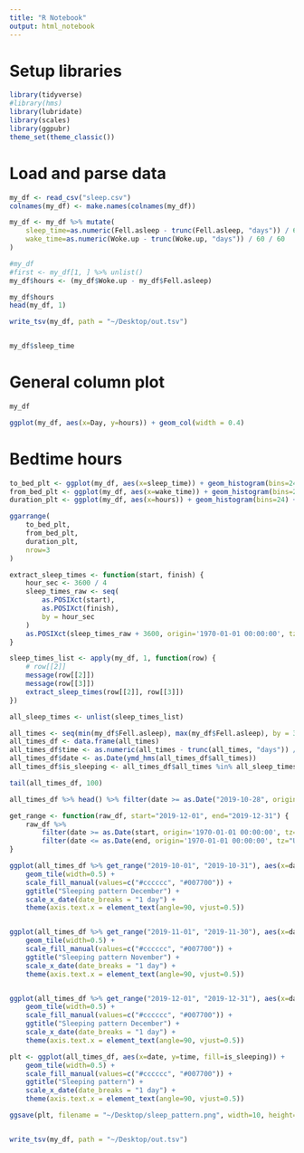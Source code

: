 ```yaml
---
title: "R Notebook"
output: html_notebook
---
```


# Setup libraries

```r
library(tidyverse)
#library(hms)
library(lubridate)
library(scales)
library(ggpubr)
theme_set(theme_classic())
```

# Load and parse data

```r
my_df <- read_csv("sleep.csv")
colnames(my_df) <- make.names(colnames(my_df))

my_df <- my_df %>% mutate(
    sleep_time=as.numeric(Fell.asleep - trunc(Fell.asleep, "days")) / 60 / 60,
    wake_time=as.numeric(Woke.up - trunc(Woke.up, "days")) / 60 / 60
)

#my_df
#first <- my_df[1, ] %>% unlist()
my_df$hours <- (my_df$Woke.up - my_df$Fell.asleep)

my_df$hours
head(my_df, 1)

write_tsv(my_df, path = "~/Desktop/out.tsv")


my_df$sleep_time
```

# General column plot

```r
my_df

ggplot(my_df, aes(x=Day, y=hours)) + geom_col(width = 0.4)
```


# Bedtime hours

```r
to_bed_plt <- ggplot(my_df, aes(x=sleep_time)) + geom_histogram(bins=24) + ggtitle("Going to bed time")
from_bed_plt <- ggplot(my_df, aes(x=wake_time)) + geom_histogram(bins=24) + ggtitle("Waking up time")
duration_plt <- ggplot(my_df, aes(x=hours)) + geom_histogram(bins=24) + ggtitle("Sleeping duration")

ggarrange(
    to_bed_plt,
    from_bed_plt,
    duration_plt,
    nrow=3
)
```


```r
extract_sleep_times <- function(start, finish) {
    hour_sec <- 3600 / 4
    sleep_times_raw <- seq(
        as.POSIXct(start), 
        as.POSIXct(finish), 
        by = hour_sec
    )
    as.POSIXct(sleep_times_raw + 3600, origin='1970-01-01 00:00:00', tz="UTC")
}

sleep_times_list <- apply(my_df, 1, function(row) { 
    # row[[2]]
    message(row[[2]])
    message(row[[3]])
    extract_sleep_times(row[[2]], row[[3]])
})

all_sleep_times <- unlist(sleep_times_list)

all_times <- seq(min(my_df$Fell.asleep), max(my_df$Fell.asleep), by = 3600 / 4)
all_times_df <- data.frame(all_times)
all_times_df$time <- as.numeric(all_times - trunc(all_times, "days")) / 3600
all_times_df$date <- as.Date(ymd_hms(all_times_df$all_times))
all_times_df$is_sleeping <- all_times_df$all_times %in% all_sleep_times

tail(all_times_df, 100)

all_times_df %>% head() %>% filter(date >= as.Date("2019-10-28", origin='1970-01-01 00:00:00', tz="UTC"))

get_range <- function(raw_df, start="2019-12-01", end="2019-12-31") {
    raw_df %>%
        filter(date >= as.Date(start, origin='1970-01-01 00:00:00', tz="UTC")) %>% 
        filter(date <= as.Date(end, origin='1970-01-01 00:00:00', tz="UTC"))
}

ggplot(all_times_df %>% get_range("2019-10-01", "2019-10-31"), aes(x=date, y=time, fill=is_sleeping)) + 
    geom_tile(width=0.5) + 
    scale_fill_manual(values=c("#cccccc", "#007700")) + 
    ggtitle("Sleeping pattern December") +
    scale_x_date(date_breaks = "1 day") +
    theme(axis.text.x = element_text(angle=90, vjust=0.5))


ggplot(all_times_df %>% get_range("2019-11-01", "2019-11-30"), aes(x=date, y=time, fill=is_sleeping)) + 
    geom_tile(width=0.5) + 
    scale_fill_manual(values=c("#cccccc", "#007700")) + 
    ggtitle("Sleeping pattern November") +
    scale_x_date(date_breaks = "1 day") +
    theme(axis.text.x = element_text(angle=90, vjust=0.5))


ggplot(all_times_df %>% get_range("2019-12-01", "2019-12-31"), aes(x=date, y=time, fill=is_sleeping)) + 
    geom_tile(width=0.5) + 
    scale_fill_manual(values=c("#cccccc", "#007700")) + 
    ggtitle("Sleeping pattern December") +
    scale_x_date(date_breaks = "1 day") +
    theme(axis.text.x = element_text(angle=90, vjust=0.5))

plt <- ggplot(all_times_df, aes(x=date, y=time, fill=is_sleeping)) + 
    geom_tile(width=0.5) + 
    scale_fill_manual(values=c("#cccccc", "#007700")) + 
    ggtitle("Sleeping pattern") +
    scale_x_date(date_breaks = "1 day") +
    theme(axis.text.x = element_text(angle=90, vjust=0.5))

ggsave(plt, filename = "~/Desktop/sleep_pattern.png", width=10, height=5)


write_tsv(my_df, path = "~/Desktop/out.tsv")

```











